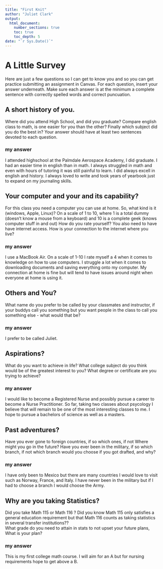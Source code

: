 ```yaml
---
title: "First Knit"
author: "Juliet Clark"
output: 
  html_document:
    number_sections: true
    toc: true
    toc_depth: 5
date: "`r Sys.Date()`"   
---
```


# A Little Survey

Here are just a few questions so I can get to know you and so you can get practice submitting an assignment in Canvas.  For each question, insert your answer underneath. Make sure each answer is at the minimum a complete sentence with correctly spelled words and correct puncuation. 

## A short history of you.  
Where did you attend High School, and did you graduate? Compare english class to math, is one easier for you than the other? Finally which subject did you do the best in? Your answer should have at least two sentences devoted to each question.  
  
### my answer     
  I attended highschool at the Palmdale Aerospace Academy, I did graduate. I had an easier time in english than in math. I always struggled in math and even with hours of tutoring it was still painful to learn. I did always excell in english and history. I always loved to write and took years of yearbook just to expand on my journaling skills.  
     


## Your computer and your and its capability?  
 For this class  you need a computer you can use at home.  So, what kind is it (windows, Apple, Linux)?  On a scale of 1 to 10, where 1 is a total dummy (doesn't know a mouse from a keyboard) and 10 is a complete geek (knows computer stuff in and out) How do you rate yourself?  You also need to have have internet access. How is your connection to the internet where you live?

### my answer   
  I use a MacBook Air. On a scale of 1-10 I rate myself a 4 when it comes to knowledge on how to use computers. I struggle a lot when it comes to downloading documents and saving everything onto my computer. My connection at home is fine but will tend to have issues around night when everyone at home is using it. 
   

## Others and You?   
What name do you prefer to be called by your classmates and instructor, if your buddys call you something but you want people in the class to call you something else - what would that be? 

### my answer     
 I prefer to be called Juliet.  
   
 




## Aspirations?   
What do you want to achieve in life?  What college subject do you think would be of the greatest interest to you? What degree or certificate are you trying to achieve?

### my answer     
  I would like to become a Registered Nurse and possibly pursue a career to become a Nurse Practitioner. So far, taking two classes about psycology I believe that will remain to be one of the most interesting classes to me. I hope to pursue a bachelors of science as well as a masters. 
   
 




## Past adventures?  
Have you ever gone to foreign countries, if so which ones, if not Where might you go in the future?  Have you ever been in the military, if so which branch, if not which branch would you choose if you got drafted, and why?

### my answer     
  I have only been to Mexico but there are many countries I would love to visit such as Norway, France, and Italy. I have never been in the military but if I had to choose a branch I would choose the Army. 
  
  




## Why are you taking Statistics?  
Did you take Math 115 or Math 116 ?  Did you know Math 115 only satisfies a general education requirement but that Math 116 counts as taking statistics in several transfer institutions??  
What grade do you need to attain in stats to not upset your future plans, What is your plan?  
 

### my answer     
  This is my first college math course. I will aim for an A but for nursing requirements hope to get above a B. 
   
 






  




